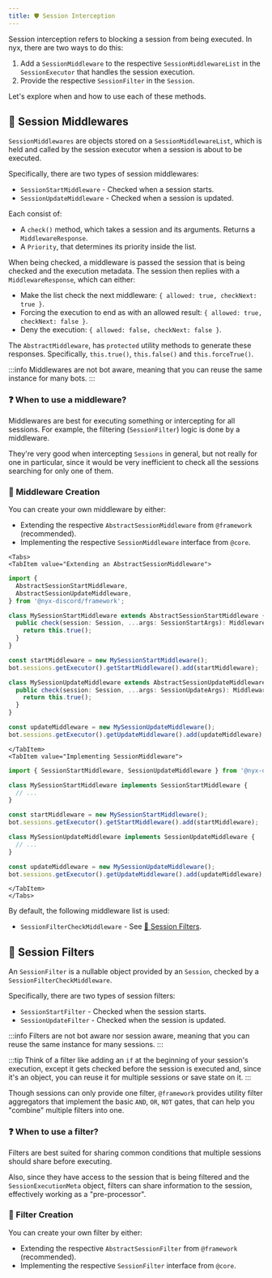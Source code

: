 ```yaml
---
title: ️🛡️ Session Interception
---
```



Session interception refers to blocking a session from being executed. In nyx, there are two ways to do this:

1. Add a `SessionMiddleware` to the respective `SessionMiddlewareList` in the `SessionExecutor` that handles
the session execution.
2. Provide the respective `SessionFilter` in the `Session`.

Let's explore when and how to use each of these methods.

## 🚦 Session Middlewares

`SessionMiddlewares` are objects stored on a `SessionMiddlewareList`, which is held and called by
the session executor when a session is about to be executed.

Specifically, there are two types of session middlewares:
* `SessionStartMiddleware` - Checked when a session starts.
* `SessionUpdateMiddleware` - Checked when a session is updated.

Each consist of:
* A `check()` method, which takes a session and its arguments. Returns a `MiddlewareResponse`.
* A `Priority`, that determines its priority inside the list.

When being checked, a middleware is passed the session that is being checked and the execution metadata. The session then
replies with a `MiddlewareResponse`, which can either:

* Make the list check the next middleware: `{ allowed: true, checkNext: true }`.
* Forcing the execution to end as with an allowed result: `{ allowed: true, checkNext: false }`.
* Deny the execution: `{ allowed: false, checkNext: false }`.

The `AbstractMiddleware`, has `protected` utility methods to generate these responses. Specifically, `this.true()`,
`this.false()` and `this.forceTrue()`.

:::info
Middlewares are not bot aware, meaning that you can reuse the same instance for many bots.
:::

### ❓ When to use a middleware?

Middlewares are best for executing something or intercepting for all sessions. For example, the filtering
(`SessionFilter`) logic is done by a middleware.

They're very good when intercepting `Sessions` in general, but not really for one in particular, since it
would be very inefficient to check all the sessions searching for only one of them.

### 👷‍ Middleware Creation

You can create your own middleware by either:

* Extending the respective `AbstractSessionMiddleware` from `@framework` (recommended).
* Implementing the respective `SessionMiddleware` interface from `@core`.

```mdx-code-block
<Tabs>
<TabItem value="Extending an AbstractSessionMiddleware">
```

```ts
import {
  AbstractSessionStartMiddleware,
  AbstractSessionUpdateMiddleware,
} from '@nyx-discord/framework';

class MySessionStartMiddleware extends AbstractSessionStartMiddleware {
  public check(session: Session, ...args: SessionStartArgs): MiddlewareResponse {
    return this.true();
  }
}

const startMiddleware = new MySessionStartMiddleware();
bot.sessions.getExecutor().getStartMiddleware().add(startMiddleware);

class MySessionUpdateMiddleware extends AbstractSessionUpdateMiddleware {
  public check(session: Session, ...args: SessionUpdateArgs): MiddlewareResponse {
    return this.true();
  }
}

const updateMiddleware = new MySessionUpdateMiddleware();
bot.sessions.getExecutor().getUpdateMiddleware().add(updateMiddleware);
```

```mdx-code-block
</TabItem>
<TabItem value="Implementing SessionMiddleware">
```

```ts
import { SessionStartMiddleware, SessionUpdateMiddleware } from '@nyx-discord/core';

class MySessionStartMiddleware implements SessionStartMiddleware {
  // ...
}

const startMiddleware = new MySessionStartMiddleware();
bot.sessions.getExecutor().getStartMiddleware().add(startMiddleware);

class MySessionUpdateMiddleware implements SessionUpdateMiddleware {
  // ...
}

const updateMiddleware = new MySessionUpdateMiddleware();
bot.sessions.getExecutor().getUpdateMiddleware().add(updateMiddleware);
```

```mdx-code-block
</TabItem>
</Tabs>
```

By default, the following middleware list is used:

* `SessionFilterCheckMiddleware` - See [🚧 Session Filters](#-Session-filters).

## 🚧 Session Filters

An `SessionFilter` is a nullable object provided by an `Session`, checked by a `SessionFilterCheckMiddleware`.

Specifically, there are two types of session filters:
* `SessionStartFilter` - Checked when the session starts.
* `SessionUpdateFilter` - Checked when the session is updated.

:::info
Filters are not bot aware nor session aware, meaning that you can reuse the same instance for many sessions.
:::

:::tip
Think of a filter like adding an `if` at the beginning of your session's execution, except it gets checked before the
session is executed and, since it's an object, you can reuse it for multiple sessions or save state on it.
:::

Though sessions can only provide one filter, `@framework` provides utility filter aggregators that implement the
basic `AND`, `OR`, `NOT` gates, that can help you "combine" multiple filters into one.

### ❓ When to use a filter?

Filters are best suited for sharing common conditions that multiple sessions should share before executing.

Also, since they have access to the session that is being filtered and the `SessionExecutionMeta` object, filters can
share information to the session, effectively working as a "pre-processor".

### 👷‍ Filter Creation

You can create your own filter by either:

* Extending the respective `AbstractSessionFilter` from `@framework` (recommended).
* Implementing the respective `SessionFilter` interface from `@core`.
